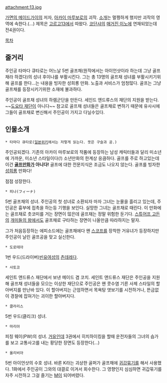 attachment:13.jpg

[[가면의 메이드가이]]의 저자, [[아카이 마루보로]]의 괴작. [http://www.aruaruaru.com/a_g13_intro.html 소개]는 멀쩡하게 했지만 괴작의 영역에 속한다.(...) 제목은 [[고르고13]]에서 따왔다. [[코단샤]]의 [[매거진 이노]]에 연재되었는데 전4권이다.

[[목차]]

== 줄거리 ==
주인공 타마다 큐타로는 어느날 5번 골프채(원작에서는 아이언샷이라 하는데 그냥 골프채라 하겠다)의 성녀 후이나를 부활시킨다. 그는 총 13명의 골프채 성녀를 부활시키기위해 골프를 한다...는 내용을 빙자한 성희롱 만화. 노출과 서비스가 엄청많다. 골프는 그냥 골프채를 등장시키기위한 소재에 불과하다. 

주인공이 골프채 성녀의 하렘군단을 만든다. 세인드 앤드류스의 재단의 지원을 받는다. ~~[[도요타 재단]]이 아니다~~ 참고로 골프채 성녀들은 골프채로 변하기 때문에 유사시에 그들이 골프채로 변신해서 주인공이 가지고 다닐수있다.

== 인물소개 ==

 * 타마다 큐타로([http://ja.wikipedia.org/wiki/%E3%82%B4%E3%83%AB%E3%83%9513 일본위키]에서는 저렇게 읽는다. 뜻은 구슬과 공.)
주인공되겠다. 기존의 아카이 마루보로의 작품에 등장하는 남성 캐릭터들과 달리 미소년에 가까운, 미소년 스타일이다(!) 소년만화의 한계상 응큼하다. 골프를 주로 하고있는데 이건 '''[[골프]]만화가 아니다!''' 골프에 대한 전문지식은 조금도 나오지 않는다. 골프를 빙자한 [[성희롱]] 만화다!

점점 성장한다.

 * 피나(フィーナ)
5번 골프채의 성녀. 주인공의 첫 성녀로 소환되자 마자 그녀는 눈물을 흘리고 있는데, 주인공은 흉부에 접촉을 하는등 기행을 보인다. 실망한 그녀는 골프채로 때린다. 이 만화에는 골프채로 츳코미를 거는 장면이 많은데 골프채는 정말 위험한 둔기다. [[스튜어프 고든]]의 [[개미들의 왕]]에서도 골프채로 구타하는 장면이 나올만큼 따라하지는 말자.

그가 처음등장하는 에피소드에는 골프채에다 왠 [[스코프]]를 장착한 거유녀가 등장하지만 주인공이 날린 골프공을 맞고 실신한다.

 * 도로테아
1번 우드(드라이버)[[빈유]]여성의 [[츤데레]]다.

 * 사토코
세인트 앤드류스 재단에서 보낸 메이드 겸 코치. 세인트 앤드류스 재단은 주인공을 지원해 골프채 성녀들을 모으는 이상한 재단으로 주인공은 왠 콧수염 기른 사제 스타일의 할아버지를 만난바 있다. 이 할아버지는 근엄하면서 목욕탕 엿보기를 시전하거나, 뜬금없이 경찰에 잡혀가는 괴이한 할아버지다.

 * 클라리스
5번 우드(클리크) 성녀.

 * 마리아
피칭 웨이(PW)의 성녀. [[거유]]인데 3권에서 히치하이킹을 할때 운전자들의 그녀의 슴가를 보고 교통사고를 내는 황당한 장면도 등장한다(...)

 * 올리비아
5번 아이언샷의 수호 성녀. 바론 K라는 괴상한 골퍼가 골프채에 [[귀갑묶기]]를 해서 사용했다. 1화에서 주인공이 그와의 대결로 이겨서 회수한다. 그 영향인지 심심하면 귀갑묶기를 자주 시전하고 그걸 즐기는 [[M]]이 되어버렸다.

